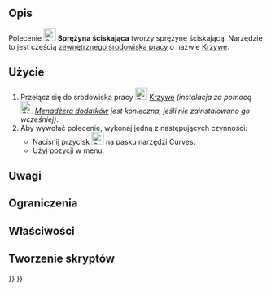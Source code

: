 <languages/>

{{Docnav/pl
|[[Curves_SegmentSurface/pl|Podziel powierzchnię]]
|[[Curves_ReflectLines/pl|Linie odbicia]]
|[[Curves_Workbench/pl|środowisko pracy Krzywe]]
|IconL=Curves_SegmentSurface.svg
|IconR=Curves_ReflectLines.svg
|IconC=Curves_workbench_icon.svg
}}

{{GuiCommand/pl
|Name=Curves CompressionSpring
|Name/pl=Krzywe: Sprężyna ściskająca
|MenuLocation=Surfaces → Compression Spring
|Workbenches=[[Curves_Workbench/pl|Krzywe]]
}}

<span id="Description"></span>
==Opis==

Polecenie [[Image:Curves_CompressionSpring.svg|24px]] '''Sprężyna ściskająca''' tworzy sprężynę ściskającą. Narzędzie to jest częścią [[External_workbenches/pl|zewnętrznego środowiska pracy]] o nazwie [[Curves_Workbench/pl|Krzywe]].

<span id="Usage"></span>
==Użycie==

# Przełącz się do środowiska pracy [[Image:Curves_workbench_icon.svg|24px]] [[Curves_Workbench/pl|Krzywe]] ''(instalacja za pomocą [[Image:Std_AddonMgr.svg|24px]] [[Std_AddonMgr/pl|Menadżera dodatków]] jest konieczna, jeśli nie zainstalowano go wcześniej)''.
# Aby wywołać polecenie, wykonaj jedną z następujących czynności:
#* Naciśnij przycisk [[Image:Curves_CompressionSpring.svg|24px]] na pasku narzędzi Curves.
#* Użyj pozycji {{MenuCommand|Surfaces → Compression Spring}} w menu.


<span id="Notes"></span>
==Uwagi==


<span id="Limitations"></span>
==Ograniczenia==


<span id="Properties"></span>
==Właściwości==


<span id="Scripting"></span>
==Tworzenie skryptów==


{{Docnav/pl
|[[Curves_SegmentSurface/pl|Podziel powierzchnię]]
|[[Curves_ReflectLines/pl|Linie odbicia]]
|[[Curves_Workbench/pl|środowisko pracy Krzywe]]
|IconL=Curves_SegmentSurface.svg
|IconR=Curves_ReflectLines.svg
|IconC=Curves_workbench_icon.svg
}}

{{Curves Tools navi{{#translation:}}}}
{{Userdocnavi{{#translation:}}}}